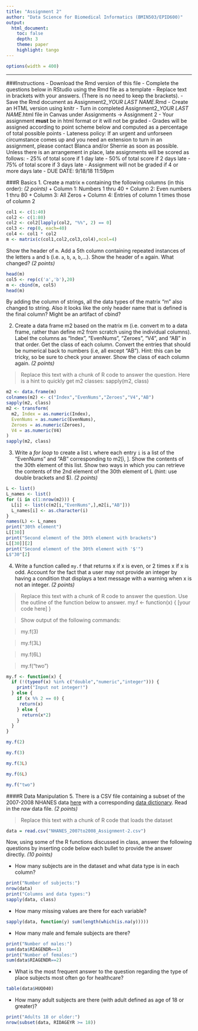 ```yaml
---
title: "Assignment 2"
author: "Data Science for Biomedical Informatics (BMIN503/EPID600)"
output: 
  html_document:
    toc: false 
    depth: 3 
    theme: paper 
    highlight: tango
---
```

    
```r
options(width = 400)
```    

***

###Instructions
- Download the Rmd version of this file
- Complete the questions below in RStudio using the Rmd file as a template 
- Replace text in brackets with your answers. (There is no need to keep the brackets).
- Save the Rmd document as Assignment2_*YOUR LAST NAME*.Rmd
- Create an HTML version using knitr
- Turn in completed Assignment2_*YOUR LAST NAME*.html file in Canvas under Assignments -> Assignment 2
- Your assignment **must** be in html format or it will not be graded
- Grades will be assigned according to point scheme below and computed as a percentage of total possible points
- Lateness policy: If an urgent and unforseen circumstance comes up and you need an extension to turn in an assignment, please contact Blanca and/or Sherrie as soon as possible. Unless there is an arrangement in place, late assignments will be scored as follows: 
    - 25% of total score if 1 day late
    - 50% of total score if 2 days late
    - 75%  of total score if 3 days late
    - Assignment will not be graded if 4 or more days late
- DUE DATE: 9/18/18 11:59pm

###R Basics
1. Create a matrix `m` containing the following columns (in this order): *(2 points)* 
    + Column 1: Numbers 1 thru 40
    + Column 2: Even numbers 1 thru 80
    + Column 3: All Zeros
    + Column 4: Entries of column 1 times those of column 2

```r
col1 <- c(1:40)
col2 <- c(1:80)
col2 <- col2[lapply(col2, "%%", 2) == 0]
col3 <- rep(0, each=40)
col4 <- col1 * col2
m <- matrix(c(col1,col2,col3,col4),ncol=4)
```

  Show the header of `m`. Add a 5th column containing repeated instances of the letters `a` and `b` (i.e. `a`, `b`, `a`, `b`,...). Show the header of `m` again. What changed? *(2 points)*

```r
head(m)
col5 <- rep(c('a','b'),20)
m <- cbind(m, col5)
head(m)
```

  By adding the column of strings, all the data types of the matrix "m" also changed to string. Also it looks like the only header name that is defined is the final column? Might be an artifact of cbind?

2. Create a data frame m2 based on the matrix m (i.e. convert m to a data frame, rather than define m2 from scratch using the individual columns). Label the columns as "Index", "EvenNums", "Zeroes", "V4", and "AB" in that order. Get the class of each column. Convert the entries that should be numerical back to numbers (i.e, all except "AB"). Hint: this can be tricky, so be sure to check your answer. Show the class of each column again. *(2 points)*

> Replace this text with a chunk of R code to answer the question. Here is a hint to quickly get m2 classes: sapply(m2, class)

```r
m2 <- data.frame(m)
colnames(m2) <- c("Index","EvenNums","Zeroes","V4","AB")
sapply(m2, class)
m2 <- transform(
  m2, Index = as.numeric(Index), 
  EvenNums = as.numeric(EvenNums),
  Zeroes = as.numeric(Zeroes),
  V4 = as.numeric(V4)
)
sapply(m2, class)
```


3. Write a _for loop_ to create a list `L` where each entry `i` is a list of the "EvenNums" and "AB" corresponding to m2[i, ]. Show the contents of the 30th element of this list. Show two ways in which you can retrieve the contents of the 2nd element of the 30th element of L (hint: use double brackets and $). *(2 points)*

```r
L <- list()
L_names <- list()
for (i in c(1:nrow(m2))) {
  L[i] <- list(c(m2[i,"EvenNums",],m2[i,"AB"]))
  L_names[i] <- as.character(i)
}
names(L) <- L_names
print("30th element")
L[[30]]
print("Second element of the 30th element with brackets")
L[[30]][2]
print("Second element of the 30th element with '$'")
L$"30"[2]
```

4. Write a function called `my.f` that returns x if x is even, or 2 times x if x is odd. Account for the fact that a user may not provide an integer by having a condition that displays a text message with a warning when x is not an integer. *(2 points)*

> Replace this text with a chunk of R code to answer the question. Use the outline of the function below to answer.
  my.f <- function(x) {
            [your code here]
  }
  
> Show output of the following commands:

> my.f(3)

> my.f(3L)
 
> my.f(6L)

> my.f("two")


```r
my.f <- function(x) {
  if (!(typeof(x) %in% c("double","numeric","integer"))) {
    print("Input not integer!")
  } else {
    if (x %% 2 == 0) {
     return(x)
    } else {
      return(x*2)
    }
  }
}

my.f(2)

my.f(3)

my.f(3L)

my.f(6L)

my.f("two")
```

####R Data Manipulation
5. There is a CSV file containing a subset of the 2007-2008 NHANES data [here](https://raw.githubusercontent.com/HimesGroup/BMIN503/master/DataFiles/NHANES_2007to2008.csv) with a corresponding [data dictionary](https://github.com/HimesGroup/BMIN503/blob/master/DataFiles/NHANES_2007to2008_DataDictionary.md). Read in the *raw* data file. *(2 points)*

> Replace this text with a chunk of R code that loads the dataset

```r
data = read.csv("NHANES_2007to2008_Assignment-2.csv")
```

Now, using some of the R functions discussed in class, answer the following questions by inserting code below each bullet to provide the answer directly. *(10 points)*

* How many subjects are in the dataset and what data type is in each column?

```r
print("Number of subjects:")
nrow(data)
print("Columns and data types:")
sapply(data, class)
```

* How many missing values are there for each variable?

```r
sapply(data, function(y) sum(length(which(is.na(y)))))
```

* How many male and female subjects are there?

```r
print("Number of males:")
sum(data$RIAGENDR==1)
print("Number of females:")
sum(data$RIAGENDR==2)
```

* What is the most frequent answer to the question regarding the type of place subjects most often go for healthcare?

```r
table(data$HUQ040)
```

* How many adult subjects are there (with adult defined as age of 18 or greater)?

```r
print("Adults 18 or older:")
nrow(subset(data, RIDAGEYR >= 18))
```



